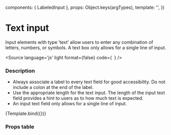 

  components: { LabeledInput },
  props:      Object.keys(argTypes),
  template:   '<LabeledInput v-bind="$props" />',
})

<Meta title="Components/Form/Input" />

# Text input
Input elements with type ‘text’ allow users to enter any combination of letters, numbers, or symbols. A text box only allows for a single line of input.

<Source
  language='js'
  light
  format={false}
  code={`
  `}
/>


### Description 

- Always associate a label to every text field for good accessibility. Do not include a colon at the end of the label.
- Use the appropriate length for the text input. The length of the input text field provides a hint to users as to how much text is expected.
- An input text field only allows for a single line of input.



<Canvas>
  <Story
    name="LabeledInput"
    args={{
      label: 'Name:',
    }}>
    {Template.bind({})}
  </Story>
</Canvas>

### Props table

<ArgsTable of={LabeledInput} />
